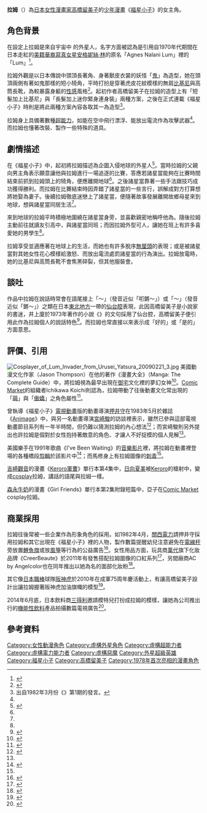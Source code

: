 {{noteTA
|1=zh-cn:拉姆; zh-hk:阿琳; zh-mo:阿琳; zh-sg:拉姆; zh-tw:拉姆
|2=zh-cn:福星小子; zh-hk:山T女福星; zh-mo:山T女福星; zh-sg:福星小子; zh-tw:福星小子
|3=zh-cn:諸星當; zh-hk:諸事當; zh-mo:諸事當; zh-sg:諸星當; zh-tw:諸星當
}}
{{Infobox animanga character
| colour         = yellow
| name           = 拉姆
| japanese       = ラム·インベーダー
| kana           = らむ·いんべーだー
| romaji         = Ramu Inbehdah
| series         = [[福星小子|福星小子]]
| image          = [[File:Lum_Invader(Manga_Character).png|200px]]
| caption        = 由作者高橋留美子繪製的拉姆形象圖示
| first          = 第1篇{{nihongo|《青春來回跑》|かけめぐる青春}}
| last           = 第366篇《Fin》
| creator        = [[高橋留美子|高橋留美子]]
| voiced by      = '''1981年版：'''<br>{{flagicon|JPN}} [[平野文|平野文]]<br>{{flagicon|ROC}} [[呂佩玉|呂佩玉]]<br>{{flagicon|HKG}} [[雷碧娜|雷碧娜]]/[[陸惠玲|陸惠玲]]<br>'''2022年版：'''<br>{{flagicon|JPN}} [[上坂堇|上坂堇]]
| gender         = 女
| species        = {{nihongo|小鬼星球|鬼星}}人
| zodiac         = {{nihongo|虎紋獨角獸座|虎縞一角獣座}}
| relatives      = 表弟：{{nihongo|小天|テン}}
}}
'''拉姆'''（{{lang-ja|ラム}}）為[[日本|日本]][[女性|女性]][[漫畫家|漫畫家]][[高橋留美子|高橋留美子]]的[[少年漫畫|少年漫畫]]《[[福星小子|福星小子]]》的女主角。

== 角色背景 ==
在設定上拉姆是來自宇宙中 {{nihongo|「小鬼星球」|鬼星}}的外星人，名字方面被認為是引用自1970年代期間在日本走紅的[[美籍華裔|美籍華裔]][[寫真女星|寫真女星]][[安格妮絲·林|安格妮絲·林]]的原名「Agnes Nalani Lum」裡的「Lum」<ref name="furinkan">{{cite |url=http://www.furinkan.com/uy/characters/lum.htm |title=Lum：Notes about the name |work=Furinkan |accessdate=2014年10月31日 |archive-date=2007年5月4日 |archive-url=https://web.archive.org/web/20070504133628/http://www.furinkan.com/uy/characters/lum.htm |dead-url=yes }}</ref>。

拉姆外觀是以日本傳說中頭頂長著角、身著獸皮衣裳的妖怪「[[鬼_(日本)|鬼]]」為造型，她在頭頂兩側有著如鬼那樣的短小犄角，平時打扮是穿著虎皮花紋模樣的無肩[[比基尼泳衣|比基尼]]與高筒長靴，為較暴露身軀的[[性感|性感]]風格<ref name="Page150">{{cite journal|url=http://www.nanzan-u.ac.jp/SHUBUNKEN/publications/afs/pdf/a1450.pdf |archiveurl=https://web.archive.org/web/20081209164029/http://www.nanzan-u.ac.jp/SHUBUNKEN/publications/afs/pdf/a1450.pdf |archivedate=2008年12月9日 |author=Noriko T. Reider |title=Transformation of the Oni: From the Frightening and Diabolical to the Cute and Sexy |publisher=[[邁阿密大學|邁阿密大學]] |year=2003年 |format=PDF |page=150頁 |accessdate=2014年10月31日 |deadurl=yes }}</ref>。起初作者高橋留美子在拉姆的造型上有「短髮加上比基尼」與「長髮加上迷你緊身連身裝」兩種方案，之後在正式連載《福星小子》時則是將此兩種方案內容各取其一為造型<ref>出自1982年3月份《{{lang|ja|少年サンデーグラフィック}}》第1期的發言。</ref>。

拉姆身上具備著數種[[超能力|超能力]]，如能在空中飛行漂浮、能放出電流作為攻擊武器<ref name="Page150"/>。而拉姆也懂著改裝、製作一些特殊的道具。

== 劇情描述 ==
在《福星小子》中，起初將拉姆描述為企圖入侵地球的外星人<ref>{{cite journal|url=http://www.nanzan-u.ac.jp/SHUBUNKEN/publications/afs/pdf/a1450.pdf |archiveurl=https://web.archive.org/web/20081209164029/http://www.nanzan-u.ac.jp/SHUBUNKEN/publications/afs/pdf/a1450.pdf |archivedate=2008年12月9日 |author=Noriko T. Reider |title=Transformation of the Oni: From the Frightening and Diabolical to the Cute and Sexy |publisher=[[邁阿密大學|邁阿密大學]] |year=2003年 |format=PDF |page=149頁 |accessdate=2014年10月31日 |deadurl=yes }}</ref>。當時拉姆的父親向男主角{{nihongo|諸星當|諸星あたる}}表示願意讓他與拉姆進行一場追逐的比賽，答應若諸星當能夠在比賽時間結束前抓到拉姆頭上的犄角，便應離開地球<ref name="Page150"/>。之後諸星當靠著一些手法跟技巧成功獲得勝利。而拉姆在比賽結束時因弄錯了諸星當的一些言行，誤解成對方打算想將她娶為妻子。後續拉姆徹底迷戀上了諸星當，便隨著故事發展離開故鄉母星來到地球，想與諸星當同居生活<ref name="Page150"/>。

來到地球的拉姆平時積極地圍繞在諸星當身旁，並喜歡親密地稱呼他為{{nihongo|「達令」|ダーリン}}。隨後拉姆主動前往就讀友引高中，與諸星當同班；而因拉姆外型可人，讓她在班上有許多喜愛她的男學生<ref name="furinkan"/>。

拉姆享受並適應著在地球上的生活，而她也有許多脫序[[無厘頭|無厘頭]]的表現；或是被諸星當對其她女性花心模樣給激怒、而放出電流處罰諸星當的行為演出。拉姆放電時，她的比基尼與高筒長靴不會焦黑碎裂，但其他服裝會。

== 談吐 ==
作品中拉姆在說話時常會在語尾接上「{{lang|ja|だっちゃ}}～」（發音近似「咑鏘～」）或「{{lang|ja|っちゃ}}～」（發音近似「鏘～」）之類在日本[[東北地方|東北地方]]一帶的[[仙台腔|仙台腔]]表現，此因高橋留美子是小說家{{nihongo|井上廈|[[井上廈|井上ひさし]]}}的書迷，井上廈於1973年著作的小說《{{nihongo|青葉繁茂|{{link-ja|青葉繁茂|青葉繁れる|青葉繁れる}}}}》的文句採用了仙台腔，高橋留美子便引用此作為拉姆個人的說話特色<ref>{{cite |url=http://ddnavi.com/news/169480/ |script-title=ja:ラムちゃんの“だっちゃ”は東北弁！？ 高橋留美子が語るラムちゃん誕生秘話 |work={{lang|ja|ダ・ヴィンチニュース}} |author=松井美緒 |date=2013年11月7日 |accessdate=2014年10月31日 |archive-date=2020年7月18日 |archive-url=https://web.archive.org/web/20200718151032/https://ddnavi.com/news/169480/ |dead-url=no }}</ref>。而拉姆也常直接以{{lang|ja|だっちゃ}}來表示成「好的」或「是的」方面意思。

== 評價、引用 ==
[[File:Cosplayer_of_Lum_Invader_from_Urusei_Yatsura_20090221_3.jpg|thumb]]
美國動漫文化作家{{link-en|傑森·湯普森 (作家)|Jason Thompson (writer)|傑森·湯普森}}（Jason Thompson）在他的著作《漫畫大全》（Manga: The Complete Guide）中，將拉姆視為最早出現在[[御宅|御宅]]文化裡的夢幻女神<ref>{{cite book |author=Jason Thompson |title=Manga: The Complete Guide |url=https://archive.org/details/mangacompletegui0000thom_l3e2 |date=2007年10月9日 | publisher=Del Rey Books |location=[[紐約|紐約]] |isbn=978-0-345-48590-8 |oclc=85833345 |page=196頁 |accessdate=2014年10月31日 }}</ref>。[[Comic_Market|Comic Market]]的組織者Ichikawa Koichi則認為，拉姆帶動了往後動畫文化常出現的「[[萌|萌]]」與「[[傲嬌|傲嬌]]」之角色屬性<ref>{{cite book |title=The Otaku Encyclopedia: An Insider's Guide to the Subculture of Cool Japan |url=https://archive.org/details/otakuencyclopedi0000galb |publisher=[[講談社|講談社]] |author=Patrick W Galbraith |year=2009年 |pages=46頁 |isbn=978-4-7700-3101-3 |accessdate=2014年10月31日}}</ref>。

曾執導《福星小子》[[電視動畫|電視動畫]]版的動畫導演[[押井守|押井守]]在1983年5月於雜誌《[[Animage|Animage]]》中，與另一名動畫導演[[宮崎駿|宮崎駿]]的訪談裡表示，雖然已參與這部電視動畫節目系列有一年半時間，但仍難以猜測拉姆的內心想法<ref name="Page295">{{cite book |title=出發點 1979～1996 |date=2006年2月1日 |publisher=[[台灣東販|台灣東販]] |author=[[宮崎駿|宮崎駿]] |isbn=978-957-473-843-4 |page=295頁 |accessdate=2014年10月31日 }}</ref>；而宮崎駿則另外提出也許拉姆是個對於女性抱持著敵意的角色、才讓人不好捉模的個人見解<ref name="Page295"/>。

美國樂手{{le|馬修·史威特|Matthew Sweet}}在1991年歌曲《I've Been Waiting》的[[音樂影片|音樂影片]]裡，將拉姆在動畫裡登場的各種橋段[[剪輯|剪輯]]於該影片中<ref name="animerica">{{cite |url=http://www.furinkan.com/takahashi/takahashi7.html |title=Animerica Interview |work=Animerica |author=Seiji Horibuchi |year=1993年 |accessdate=2014年10月31日 |archive-date=2020年1月17日 |archive-url=https://web.archive.org/web/20200117184644/http://www.furinkan.com/takahashi/takahashi7.html |dead-url=no }}</ref>；而馬修身上有拉姆圖像的[[刺青|刺青]]<ref name="animerica"/>。

[[吉崎觀音|吉崎觀音]]的漫畫《[[Keroro軍曹|Keroro軍曹]]》單行本第4集中，[[日向夏美|日向夏美]]被[[Keroro|Keroro]]的槍射中，變成[[cosplay|cosplay]]拉姆，講話的語尾與拉姆一樣。

[[森永牛奶|森永牛奶]]的漫畫《Girl Friends》單行本第2集附錄短篇中，亞子在[[Comic_Market|Comic Market]] cosplay拉姆。

== 商業採用 ==
拉姆往後常被一些企業作為形象角色的採用。如1982年4月，[[關西電力|關西電力]]請押井守採用拉姆和其它出現在《福星小子》裡的人物，製作數篇提醒幼兒注意避免在[[電線杆|電線杆]]旁放置[[鯉魚旗|鯉魚旗]]或放[[風箏|風箏]]等行為的公益廣告<ref>{{cite |url=http://www.aniplex.co.jp/blood/bfr/bonebodyblood/bonedic.html |script-title=ja:か 関西電力 |work=Aniplex |accessdate=2014年10月31日 |archive-date=2019年11月11日 |archive-url=https://web.archive.org/web/20191111172852/https://www.aniplex.co.jp/blood/bfr/bonebodyblood/bonedic.html |dead-url=no }}</ref>。女性用品方面，玩具商[[萬代|萬代]]旗下化妝品牌《CreerBeaute》於2011年有發售搭配拉姆圖像的口紅系列<ref>{{cite |url=http://www.excite.co.jp/News/product/20110815/Ameba_3518.html |script-title=ja:「うる星やつら」ラムちゃんがコンセプトの化粧品 |work=Excite Japan |date=2011年8月15日 |accessdate=2014年10月31日 |archive-date=2018年2月18日 |archive-url=https://web.archive.org/web/20180218210218/https://www.excite.co.jp/News/product/20110815/Ameba_3518.html |dead-url=no }}</ref>，另間廠商AC by Angelcolor也在同年推出以她為名的面部化妝粉<ref>{{cite |url=http://www.t-garden.jp/press-release/2011/000033.html |script-title=ja:AC by AngelColorよりうる星やつら「ラムちゃん」との特別コラボ新商品｢恋するラムちゃんパウダー｣発売 |work=T-Garden |date=2011年11月18日 |accessdate=2014年10月31日 |archive-date=2014年10月31日 |archive-url=https://web.archive.org/web/20141031181745/http://www.t-garden.jp/press-release/2011/000033.html |dead-url=yes }}</ref>。

其它像[[日本職棒|日本職棒]]球隊[[阪神虎|阪神虎]]於2010年在成軍75周年慶活動上，有讓高橋留美子設計出讓拉姆握著阪神虎加油旗幟的模型<ref>{{cite |url=http://www.narinari.com/Nd/20100413457.html |script-title=ja:ラムちゃんと阪神が“虎柄”コラボ、球団75周年に最強サポーター登場。 |work=Narinari.com |date=2010年4月23日 |accessdate=2014年10月31日 |archive-date=2019年11月30日 |archive-url=https://web.archive.org/web/20191130220158/https://www.narinari.com/Nd/20100413457.html |dead-url=no }}</ref>。

2014年6月底，日本飲料商[[三得利|三得利]]邀請模特兒{{nihongo|松原堇|{{tsl|ja|松原すみれ|松原すみれ}}}}打扮成拉姆的模樣，讓她為公司推出行的[[機能性飲料|機能性飲料]]產品{{nihongo|Regain能量飲|リゲイン}}拍攝數篇電視廣告<ref>{{cite |url=http://www.suntory.co.jp/softdrink/news/pr/d/sbf0168.html |script-title=ja:～サントリー「リゲイン エナジードリンク」新TV-CM～ 漫画『うる星やつら』のラムちゃんが初のTVCM実写化 すみれさんが黄色と黒の衣装に身を包み“実写版ラムちゃん”に！ |publisher=[[三得利|三得利]] |date=2014年6月30日 |accessdate=2014年10月31日 |archive-date=2019年11月15日 |archive-url=https://web.archive.org/web/20191115074809/https://www.suntory.co.jp/softdrink/news/pr/d/sbf0168.html |dead-url=no }}</ref>。

== 參考資料 ==
{{reflist}}

{{福星小子}}
{{高橋留美子}}
{{DEFAULTSORT:Ramu Inbēdā}}
[[Category:女性動漫角色|Category:女性動漫角色]]
[[Category:虛構外星角色|Category:虛構外星角色]]
[[Category:虛構超能力者|Category:虛構超能力者]]
[[Category:虛構電力能力者|Category:虛構電力能力者]]
[[Category:虛構惡魔|Category:虛構惡魔]]
[[Category:外星超級英雄|Category:外星超級英雄]]
[[Category:福星小子|Category:福星小子]]
[[Category:高橋留美子|Category:高橋留美子]]
[[Category:1978年首次亮相的漫畫角色|Category:1978年首次亮相的漫畫角色]]